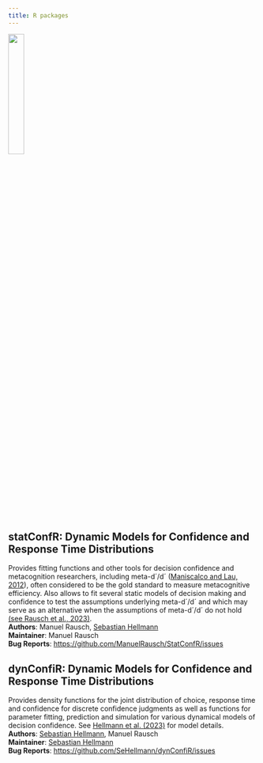 ```yaml
---
title: R packages
---
```


![](R_logo.svg.png){width=25%}

## statConfR: Dynamic Models for Confidence and Response Time Distributions

Provides fitting functions and other tools for decision confidence and metacognition researchers, including meta-d´/d´ ([Maniscalco and Lau, 2012](https://www.sciencedirect.com/science/article/abs/pii/S1053810011002303)), often considered to be the gold standard to measure metacognitive efficiency. Also allows to fit several static models of decision making and confidence to test the assumptions underlying meta-d´/d´ and which may serve as an alternative when the assumptions of meta-d´/d´ do not hold [(see Rausch et al., 2023)](https://psyarxiv.com/kdz34/).<br />
**Authors**: Manuel Rausch, 	[Sebastian Hellmann](https://www.ku.de/ppf/psychologie/psychologie2/mitarbeitende/hellmann)<br />
**Maintainer**: Manuel Rausch<br />
**Bug Reports**:	<https://github.com/ManuelRausch/StatConfR/issues>

## dynConfiR: Dynamic Models for Confidence and Response Time Distributions

Provides density functions for the joint distribution of choice, response time and confidence for discrete confidence judgments as well as functions for parameter fitting, prediction and simulation for various dynamical models of decision confidence. See [Hellmann et al. (2023)](https://www.researchgate.net/publication/359571746_Simultaneous_modeling_of_choice_confidence_and_response_time_in_visual_perception){target="_blank"} for model details.<br /> 
**Authors**:	[Sebastian Hellmann](https://www.ku.de/ppf/psychologie/psychologie2/mitarbeitende/hellmann), Manuel Rausch<br />
**Maintainer**:	[Sebastian Hellmann](https://www.ku.de/ppf/psychologie/psychologie2/mitarbeitende/hellmann)<br />
**Bug Reports**:	<https://github.com/SeHellmann/dynConfiR/issues>





